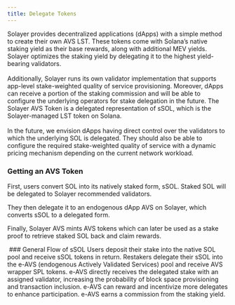 ```yaml
---
title: Delegate Tokens
---
```


Solayer provides decentralized applications (dApps) with a simple method to create their own AVS LST. These tokens come with Solana’s native staking yield as their base rewards, along with additional MEV yields. Solayer optimizes the staking yield by delegating it to the highest yield-bearing validators. \
\
Additionally, Solayer runs its own validator implementation that supports app-level stake-weighted quality of service provisioning. Moreover, dApps can receive a portion of the staking commission and will be able to configure the underlying operators for stake delegation in the future. The Solayer AVS Token is a delegated representation of sSOL, which is the Solayer-managed LST token on Solana.\
\
In the future, we envision dApps having direct control over the validators to which the underlying SOL is delegated. They should also be able to configure the required stake-weighted quality of service with a dynamic pricing mechanism depending on the current network workload.

### Getting an AVS Token

First, users convert SOL into its natively staked form, sSOL. Staked SOL will be delegated to Solayer recommended validators.

They then delegate it to an endogenous dApp AVS on Solayer, which converts sSOL to a delegated form.

Finally, Solayer AVS mints AVS tokens which can later be used as a stake proof to retrieve staked SOL back and claim rewards.

<Frame><img src="https://2113331469-files.gitbook.io/~/files/v0/b/gitbook-x-prod.appspot.com/o/spaces%2FzYM0pEemeu6F3UKGPAZE%2Fuploads%2F596pbXYWzYG2vXbNXu3T%2Fimage.png?alt=media&token=5211d592-802a-4f1c-a389-2ca9751387f8" alt=""/></Frame>
### General Flow of sSOL

<Steps>
<Step title="Deposit and Receive sSOL">
Users deposit their stake into the native SOL pool and receive sSOL tokens in return.
</Step>
<Step title="Delegate sSOL">
Restakers delegate their sSOL into the e-AVS (endogenous Actively Validated Services) pool and receive AVS wrapper SPL tokens.
</Step>
<Step title="Provision and Inclusion">
e-AVS directly receives the delegated stake with an assigned validator, increasing the probability of block space provisioning and transaction inclusion.
</Step>
<Step title="Incentives">
e-AVS can reward and incentivize more delegates to enhance participation.
</Step>
<Step title="Yield Commission">
e-AVS earns a commission from the staking yield.
</Step>
</Steps>